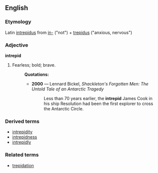 ==English==
===Etymology===
Latin [[intrepidus]] from [[in-]] ("not") + [[trepidus]] ("anxious, nervous")
===Adjective===
'''intrepid'''
#Fearless; bold; brave.
#:'''Quotations:'''
#:*'''2000''' &mdash; Lennard Bickel, ''Shackleton's Forgotten Men: The Untold Tale of an Antarctic Tragedy''
#:*:Less than 70 years earlier, the '''intrepid''' James Cook in his ship Resolution had been the first explorer to cross the Antarctic Circle.
===Derived terms===
*[[intrepidity]]
*[[intrepidness]]
*[[intrepidly]]
===Related terms===
*[[trepidation]]